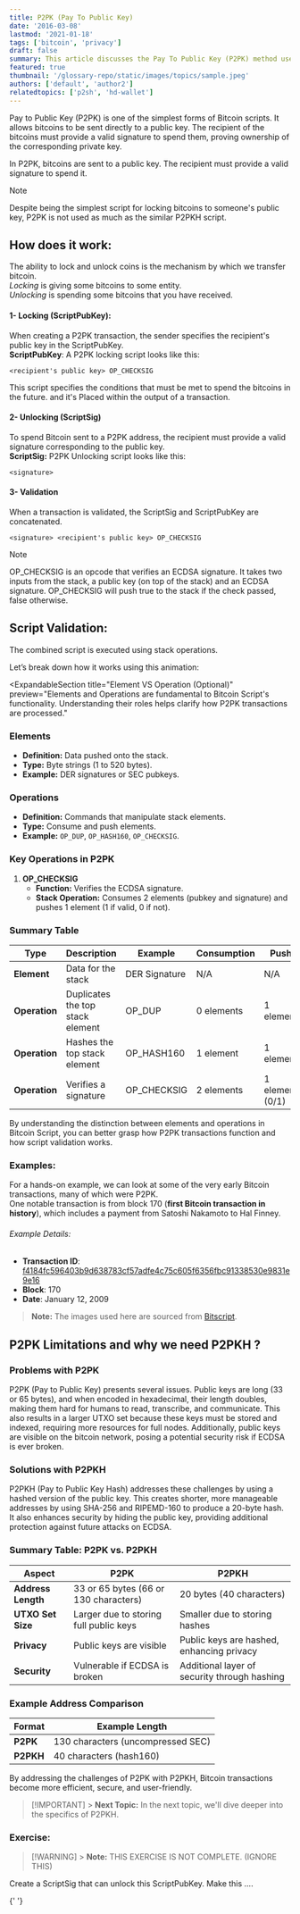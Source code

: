```yaml
---
title: P2PK (Pay To Public Key)
date: '2016-03-08'
lastmod: '2021-01-18'
tags: ['bitcoin', 'privacy']
draft: false
summary: This article discusses the Pay To Public Key (P2PK) method used in Bitcoin transactions, highlighting its role in enhancing user privacy and security. Includes practical code examples and deep insights into its operation within the Bitcoin protocol.
featured: true
thumbnail: '/glossary-repo/static/images/topics/sample.jpeg'
authors: ['default', 'author2']
relatedtopics: ['p2sh', 'hd-wallet']
---
```



Pay to Public Key (P2PK) is one of the simplest forms of Bitcoin scripts. It allows bitcoins to be sent directly to a public key. The recipient of the bitcoins must provide a valid signature to spend them, proving ownership of the corresponding private key.

In P2PK, bitcoins are sent to a public key. The recipient must provide a valid signature to spend it.

> [!NOTE]
> Despite being the simplest script for locking bitcoins to someone's public key, P2PK is not used as much as the similar P2PKH script.

## How does it work:

The ability to lock and unlock coins is the mechanism by which we transfer bitcoin.  
*Locking* is giving some bitcoins to some entity.  
*Unlocking* is spending some bitcoins that you have received.

<SvgDisplay src="/script-visualizer/lock_unlock2.svg" width="70%" height="auto" />

#### 1- Locking (ScriptPubKey):

When creating a P2PK transaction, the sender specifies the recipient's public key in the ScriptPubKey.  
**ScriptPubKey**: A P2PK locking script looks like this:

```
<recipient's public key> OP_CHECKSIG
```

This script specifies the conditions that must be met to spend the bitcoins in the future.
and it's Placed within the output of a transaction.

#### 2- Unlocking (ScriptSig)

To spend Bitcoin sent to a P2PK address, the recipient must provide a valid signature corresponding to the public key.  
**ScriptSig:** P2PK Unlocking script looks like this:

```
<signature>
```

#### 3- Validation

When a transaction is validated, the ScriptSig and ScriptPubKey are concatenated.

```
<signature> <recipient's public key> OP_CHECKSIG
```

> [!NOTE]
> OP_CHECKSIG is an opcode that verifies an ECDSA signature. It takes two inputs from the stack, a public key (on top of the stack) and an ECDSA signature. OP_CHECKSIG will push true to the stack if the check passed, false otherwise.

## Script Validation:

The combined script is executed using stack operations.

Let’s break down how it works using this animation:

<ScriptStackVisualizer type="p2pk"></ScriptStackVisualizer>

<ExpandableSection
  title="Element VS Operation (Optional)"
  preview="Elements and Operations are fundamental to Bitcoin Script's functionality. Understanding their roles helps clarify how P2PK transactions are processed."
>
### Elements

- **Definition:** Data pushed onto the stack.
- **Type:** Byte strings (1 to 520 bytes).
- **Example:** DER signatures or SEC pubkeys.

### Operations

- **Definition:** Commands that manipulate stack elements.
- **Type:** Consume and push elements.
- **Example:** `OP_DUP`, `OP_HASH160`, `OP_CHECKSIG`.

### Key Operations in P2PK

1. **OP_CHECKSIG**
   - **Function:** Verifies the ECDSA signature.
   - **Stack Operation:** Consumes 2 elements (pubkey and signature) and pushes 1 element (1 if valid, 0 if not).

### Summary Table

| Type          | Description                      | Example       | Consumption | Push            |
| ------------- | -------------------------------- | ------------- | ----------- | --------------- |
| **Element**   | Data for the stack               | DER Signature | N/A         | N/A             |
| **Operation** | Duplicates the top stack element | OP_DUP        | 0 elements  | 1 element       |
| **Operation** | Hashes the top stack element     | OP_HASH160    | 1 element   | 1 element       |
| **Operation** | Verifies a signature             | OP_CHECKSIG   | 2 elements  | 1 element (0/1) |

By understanding the distinction between elements and operations in Bitcoin Script, you can better grasp how P2PK transactions function and how script validation works.

</ExpandableSection>

### Examples:

For a hands-on example, we can look at some of the very early Bitcoin transactions, many of which were P2PK.  
One notable transaction is from block 170 (**first Bitcoin transaction in history**), which includes a payment from Satoshi Nakamoto to Hal Finney.

###### Example Details:

- **Transaction ID**: [f4184fc596403b9d638783cf57adfe4c75c605f6356fbc91338530e9831e9e16](https://mempool.space/tx/f4184fc596403b9d638783cf57adfe4c75c605f6356fbc91338530e9831e9e16)
- **Block**: 170
- **Date**: January 12, 2009

<TransactionSerializer type="p2pk"></TransactionSerializer>

> **Note:** The images used here are sourced from [Bitscript](https://www.bitscript.app/home?env=MAINNET).

## P2PK Limitations and why we need P2PKH ?

### Problems with P2PK

P2PK (Pay to Public Key) presents several issues. Public keys are long (33 or 65 bytes), and when encoded in hexadecimal, their length doubles, making them hard for humans to read, transcribe, and communicate. This also results in a larger UTXO set because these keys must be stored and indexed, requiring more resources for full nodes. Additionally, public keys are visible on the bitcoin network, posing a potential security risk if ECDSA is ever broken.

### Solutions with P2PKH

P2PKH (Pay to Public Key Hash) addresses these challenges by using a hashed version of the public key. This creates shorter, more manageable addresses by using SHA-256 and RIPEMD-160 to produce a 20-byte hash. It also enhances security by hiding the public key, providing additional protection against future attacks on ECDSA.

### Summary Table: P2PK vs. P2PKH

| Aspect             | P2PK                                   | P2PKH                                        |
| ------------------ | -------------------------------------- | -------------------------------------------- |
| **Address Length** | 33 or 65 bytes (66 or 130 characters)  | 20 bytes (40 characters)                     |
| **UTXO Set Size**  | Larger due to storing full public keys | Smaller due to storing hashes                |
| **Privacy**        | Public keys are visible                | Public keys are hashed, enhancing privacy    |
| **Security**       | Vulnerable if ECDSA is broken          | Additional layer of security through hashing |

### Example Address Comparison

| Format    | Example Length                    |
| --------- | --------------------------------- |
| **P2PK**  | 130 characters (uncompressed SEC) |
| **P2PKH** | 40 characters (hash160)           |

By addressing the challenges of P2PK with P2PKH, Bitcoin transactions become more efficient, secure, and user-friendly.

> [!IMPORTANT] > **Next Topic:** In the next topic, we'll dive deeper into the specifics of P2PKH.

### Exercise:

> [!WARNING] > **Note:** THIS EXERCISE IS NOT COMPLETE. (IGNORE THIS)

Create a ScriptSig that can unlock this ScriptPubKey. Make this ....

{' '}

<CodeEditor
  src="https://codesandbox.io/p/devbox/p2pkh-lvfxrl?embed=1&file=%2Fmain.py"
  title="P2PKH Code Example"
/>
